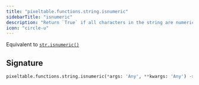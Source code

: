 ```yaml
---
title: "pixeltable.functions.string.isnumeric"
sidebarTitle: "isnumeric"
description: "Return `True` if all characters in the string are numeric characters, `False` otherwise."
icon: "circle-u"
---
```

Equivalent to [`str.isnumeric()`](https://docs.python.org/3/library/stdtypes.html#str.isnumeric)


## Signature

```python
pixeltable.functions.string.isnumeric(*args: 'Any', **kwargs: 'Any') -> "'exprs.FunctionCall'"
```

